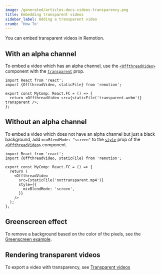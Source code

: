 ```yaml
---
image: /generated/articles-docs-videos-transparency.png
title: Embedding transparent videos
sidebar_label: Adding a transparent video
crumb: 'How To'
---
```


You can embed transparent videos in Remotion.

## With an alpha channel

To embed a video which has an alpha channel, use the [`<OffthreadVideo>`](/docs/offthreadvideo) component with the [`transparent`](/docs/offthreadvideo#transparent) prop.

```tsx twoslash
import React from 'react';
import {OffthreadVideo, staticFile} from 'remotion';

export const MyComp: React.FC = () => {
  return <OffthreadVideo src={staticFile('transparent.webm')} transparent />;
};
```

## Without an alpha channel

To embed a video which does not have an alpha channel but just a black background, add `mixBlendMode: "screen"` to the [`style`](/docs/offthreadvideo#style) prop of the [`<OffthreadVideo>`](/docs/offthreadvideo) component.

```tsx twoslash
import React from 'react';
import {OffthreadVideo, staticFile} from 'remotion';

export const MyComp: React.FC = () => {
  return (
    <OffthreadVideo
      src={staticFile('nottransparent.mp4')}
      style={{
        mixBlendMode: 'screen',
      }}
    />
  );
};
```

## Greenscreen effect

To remove a background based on the color of the pixels, see the [Greenscreen example](/docs/video-manipulation#greenscreen-example).

## Rendering transparent videos

To export a video with transparency, see [Transparent videos](/docs/transparent-videos/)
